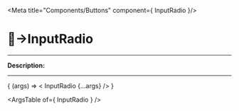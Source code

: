 
<Meta title="Components/Buttons" component={ InputRadio }/>

# 🔘→InputRadio
_________

__Description:__

<!-- digite aqui a descrição -->
_________

<Canvas>
  <Story
    name="InputRadio"
    args=""
  >
    { (args) => < InputRadio  {...args} /> }
  </Story>
</Canvas>

<ArgsTable of={ InputRadio } />

